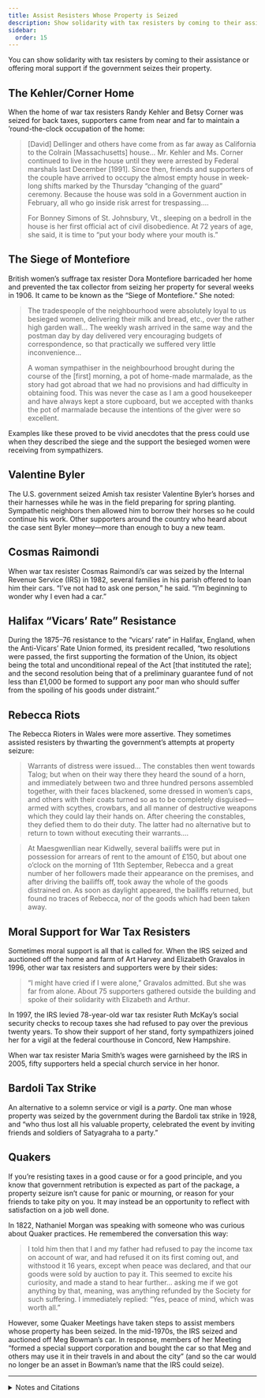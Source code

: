 ```yaml
---
title: Assist Resisters Whose Property is Seized
description: Show solidarity with tax resisters by coming to their assistance or offering moral support if the government seizes their property.
sidebar:
  order: 15
---
```


You can show solidarity with tax resisters by coming to their assistance or offering moral support if the government seizes their property.

## <Badge text="Example" size="medium" /> The Kehler/Corner Home

When the home of war tax resisters Randy Kehler and Betsy Corner was seized for back taxes, supporters came from near and far to maintain a ’round-the-clock occupation of the home:

> [David] Dellinger and others have come from as far away as California to the Colrain [Massachusetts] house…
> Mr. Kehler and Ms. Corner continued to live in the house until they were arrested by Federal marshals last December [1991].
> Since then, friends and supporters of the couple have arrived to occupy the almost empty house in week-long shifts marked by the Thursday “changing of the guard” ceremony.
> Because the house was sold in a Government auction in February, all who go inside risk arrest for trespassing.…
>
> For Bonney Simons of St. Johnsbury, Vt., sleeping on a bedroll in the house is her first official act of civil disobedience.
> At 72 years of age, she said, it is time to “put your body where your mouth is.”

## <Badge text="Example" size="medium" /> The Siege of Montefiore

British women’s suffrage tax resister Dora Montefiore barricaded her home and prevented the tax collector from seizing her property for several weeks in 1906.
It came to be known as the “Siege of Montefiore.”
She noted:

> The tradespeople of the neighbourhood were absolutely loyal to us besieged women, delivering their milk and bread, etc., over the rather high garden wall…
> The weekly wash arrived in the same way and the postman day by day delivered very encouraging budgets of correspondence, so that practically we suffered very little inconvenience…
>
> A woman sympathiser in the neighbourhood brought during the course of the [first] morning, a pot of home-made marmalade, as the story had got abroad that we had no provisions and had difficulty in obtaining food.
> This was never the case as I am a good housekeeper and have always kept a store cupboard, but we accepted with thanks the pot of marmalade because the intentions of the giver were so excellent.

Examples like these proved to be vivid anecdotes that the press could use when they described the siege and the support the besieged women were receiving from sympathizers.

## <Badge text="Example" size="medium" /> Valentine Byler

The U.S. government seized Amish tax resister Valentine Byler’s horses and their harnesses while he was in the field preparing for spring planting.
Sympathetic neighbors then allowed him to borrow their horses so he could continue his work.
Other supporters around the country who heard about the case sent Byler money—more than enough to buy a new team.

## <Badge text="Example" size="medium" /> Cosmas Raimondi

When war tax resister Cosmas Raimondi’s car was seized by the Internal Revenue Service (IRS) in 1982, several families in his parish offered to loan him their cars.
“I’ve not had to ask one person,” he said.
“I’m beginning to wonder why I even had a car.”

## <Badge text="Example" size="medium" /> Halifax “Vicars’ Rate” Resistance

During the 1875–76 resistance to the “vicars’ rate” in Halifax, England, when the Anti-Vicars’ Rate Union formed, its president recalled, “two resolutions were passed, the first supporting the formation of the Union, its object being the total and unconditional repeal of the Act [that instituted the rate]; and the second resolution being that of a preliminary guarantee fund of not less than £1,000 be formed to support any poor man who should suffer from the spoiling of his goods under distraint.”

## <Badge text="Example" size="medium" /> Rebecca Riots

The Rebecca Rioters in Wales were more assertive.
They sometimes assisted resisters by thwarting the government’s attempts at property seizure:

> Warrants of distress were issued…
> The constables then went towards Talog; but when on their way there they heard the sound of a horn, and immediately between two and three hundred persons assembled together, with their faces blackened, some dressed in women’s caps, and others with their coats turned so as to be completely disguised—armed with scythes, crowbars, and all manner of destructive weapons which they could lay their hands on.
> After cheering the constables, they defied them to do their duty.
> The latter had no alternative but to return to town without executing their warrants.…

> At Maesgwenllian near Kidwelly, several bailiffs were put in possession for arrears of rent to the amount of £150, but about one o’clock on the morning of 11th September, Rebecca and a great number of her followers made their appearance on the premises, and after driving the bailiffs off, took away the whole of the goods distrained on.
> As soon as daylight appeared, the bailiffs returned, but found no traces of Rebecca, nor of the goods which had been taken away.

## <Badge text="Example" size="medium" /> Moral Support for War Tax Resisters

Sometimes moral support is all that is called for.
When the IRS seized and auctioned off the home and farm of Art Harvey and Elizabeth Gravalos in 1996, other war tax resisters and supporters were by their sides:

> “I might have cried if I were alone,” Gravalos admitted.
> But she was far from alone.
> About 75 supporters gathered outside the building and spoke of their solidarity with Elizabeth and Arthur.

In 1997, the IRS levied 78-year-old war tax resister Ruth McKay’s social security checks to recoup taxes she had refused to pay over the previous twenty years.
To show their support of her stand, forty sympathizers joined her for a vigil at the federal courthouse in Concord, New Hampshire.

When war tax resister Maria Smith’s wages were garnisheed by the IRS in 2005, fifty supporters held a special church service in her honor.

## <Badge text="Example" size="medium" /> Bardoli Tax Strike

An alternative to a solemn service or vigil is a *party*.
One man whose property was seized by the government during the Bardoli tax strike in 1928, and “who thus lost all his valuable property, celebrated the event by inviting friends and soldiers of Satyagraha to a party.”

## <Badge text="Example" size="medium" /> Quakers

If you’re resisting taxes in a good cause or for a good principle, and you know that government retribution is expected as part of the package, a property seizure isn’t cause for panic or mourning, or reason for your friends to take pity on you.
It may instead be an opportunity to reflect with satisfaction on a job well done.

In 1822, Nathaniel Morgan was speaking with someone who was curious about Quaker practices.
He remembered the conversation this way:

> I told him then that I and my father had refused to pay the income tax on account of war, and had refused it on its first coming out, and withstood it 16 years, except when peace was declared, and that our goods were sold by auction to pay it.
> This seemed to excite his curiosity, and made a stand to hear further… asking me if we got anything by that, meaning, was anything refunded by the Society for such suffering.
> I immediately replied: “Yes, peace of mind, which was worth all.”

However, some Quaker Meetings have taken steps to assist members whose property has been seized.
In the mid-1970s, the IRS seized and auctioned off Meg Bowman’s car.
In response, members of her Meeting “formed a special support corporation and bought the car so that Meg and others may use it in their travels in and about the city” (and so the car would no longer be an asset in Bowman’s name that the IRS could seize).

<Aside type="wikipedia" title="Wikipedia">
  <WikipediaBadge title="Randy Kehler" />
  <WikipediaBadge title="An Act of Conscience" />
  <WikipediaBadge title="Dora Montefiore" />
  <WikipediaBadge title="Rebecca Riots" />
  <WikipediaBadge title="Bardoli Satyagraha" />
  <WikipediaBadge title="Quakers" />
</Aside>

---

<details>
<summary>Notes and Citations</summary>

* [“Peace Advocates Turn Tax Resistance Into a Ritual”](https://www.nytimes.com/1992/03/09/us/colrain-journal-peace-advocates-turn-tax-resistance-into-a-ritual.html) <i>New York Times</i> 9 March 1992.
* Montefiore, Dora “Women Must Vote for the Laws They Obey and the Taxes They Pay” [<i>From a Victorian to a Modern</i>](https://archive.org/details/from-a-victorian-to-a-modern-an-autobiography) (1925)
* Igou, Brad [“Valentine Byler vs. the IRS: ‘Pay Unto Caesar—The Amish & Social Security’ ”](https://web.archive.org/web/20001109103100/http://www.amishnews.com/amisharticles/amishss.htm) <i>Amish Country News</i> 1999, 2005
* [“IRS takes his wheels, but priest remains driven”](https://www.fultonhistory.com/Newspaper%2010/Yonkers%20NY%20Herald%20Statesman/Yonkers%20NY%20Herald%20Statesman%201983%20Grayscale/Yonkers%20NY%20Herald%20Statesman%201983%20b%20Grayscale%20-%202916.pdf) Associated Press dispatch from the Yonkers, N.Y. <i>Herald-Statesman</i>, 24 November 1983, p. A15
* “Halifax (Vicars’ Rate)” <i>House of Commons Papers: Reports from Committees</i>, Vol. X (8 Feb.–15 Aug. 1876) p. 41
* Evans, Henry Tobit <i>Rebecca Riots!</i> (2010 ed.) [<i>Rebecca and Her Daughters</i> pp. 49–50, 172](https://archive.org/details/rebeccaherdaught00evanuoft/page/49/mode/1up)
* Falbel, Aaron [“War Tax Resistance and Blueberry Fields Forever”](https://web.archive.org/web/20120104114526/http://www.warresisters.org/nva/nva996-2.htm) <i>Nonviolent Activist</i> September–October 1996
* [“Vigil to Protest Social Security Levy”](https://web.archive.org/web/20010305020404/http://nwtrcc.org/mtap96-97/mtap1097.htm#2) <i>More Than a Paycheck</i> October 1997
* [“Local Group Reports: Cleveland, Ohio”](https://web.archive.org/web/20050305221947/http://nwtrcc.org/mtap05/mtap0205.html#local) <i>More Than a Paycheck</i> February 2005
* Desai, Mahadev <i>The Story of Bardoli</i> (1929) [p. 122](https://archive.org/details/in.ernet.dli.2015.122169/page/n138/mode/1up)
* “Nathaniel Morgan and the Duke of Gloucester, 1822 (Diary of Nathaniel Morgan)” <i>The Journal of the Friends’ Historical Society</i>, Vol. XV (1918), [p. 139](https://archive.org/details/journaloffriends1516frie/page/n292/mode/1up)
* “Friends Around the World: Friends and the IRS” <i>Friends Journal</i> 1 January 1977 [p. 15](https://www.friendsjournal.org/wp-content/uploads/emember/downloads/1977/HC12-50612.pdf?page=15)

</details>
